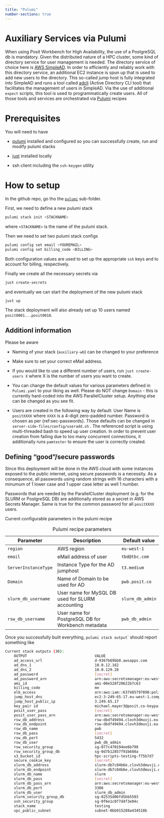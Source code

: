 ```yaml
---
title: "Pulumi"
number-sections: true
---
```



# Auxiliary Services via Pulumi

When using Posit Workbench for High Availability, the use of a PostgreSQL db is mandatory. Given the distributed nature of a HPC cluster, some kind of directory service for user management is needed. The directory service of choice here is [AWS SimpleAD](https://docs.aws.amazon.com/directoryservice/latest/admin-guide/directory_simple_ad.html). In order to efficiently and reliably work with this directory service, an additional EC2 instance is spun up that is used to add new users to the directory. This so-called jump host is fully integrated into SimpleAD and runs a tool called [adcli](https://www.freedesktop.org/software/realmd/adcli/adcli.html) (Active Directory CLI tool) that facilitates the management of users in SimpleAD. Via the use of additional `expect` scripts, this tool is used to programmatically create users. All of those tools and services are orchestrated via [Pulumi](https://www.pulumi.com/b/) recipes

# Prerequisites

You will need to have

-   [pulumi](https://pulumi.com) installed and configured so you can successfully create, run and modify pulumi stacks

-   [just](https://github.com/casey/just) installed locally

-   ssh client including the `ssh-keygen` utility

# How to setup

In the github repo, go tho the [`pulumi`](../../pulumi) sub-folder. 

First, we need to define a new pulumi stack 

``` bash
pulumi stack init <STACKNAME>
```

where `<STACKNAME>` is the name of the pulumi stack. 

Then we need to set two pulumi stack configs 

``` bash
pulumi config set email <YOUREMAIL>
pulumi config set billing_code <BILLING>
```

Both configuration values are used to set up the appropriate `ssh` keys and to account for billing, respectively. 

Finally we create all the necessary secrets via 

``` bash
just create-secrets
```

and eventually we can start the deployment of the new pulumi stack 

```
just up 
```

The stack deployment will also already set up 10 users named `posit0001...posit0010`. 

## Additionl information 

Please be aware

-   Naming of your stack (`auxiliary-wb`) can be changed to your preference

-   Make sure to set your correct eMail address.

-   If you would like to use a different number of users, run `just create-users X` where X is the number of users you want to create.

-   You can change the default values for various parameters defined in `Pulumi.yaml` to your liking as well. Please do NOT change `Domain` - this is currently hard-coded into the AWS ParallelCluster setup. Anything else can be changed as you see fit.
-   Users are created in the following way by default: User Name is `positXXXX` where `XXXX` is a 4-digit zero-padded number. Password is chosen as per {ref:sec-passwords}. Those defaults can be changed in `server-side-files/config/useradd.sh` . The referenced script is using multi-threaded bash to speed up user creation. In order to prevent user creation from failing due to too many concurrent connections, it additionally runs `pamtester` to ensure the user is correctly created.

## Defining "good"/secure passwords {#sec-passwords}

Since this deployment will be done in the AWS cloud with some instances exposed to the public internet, using secure passwords is a necessity. As a consequence, all passwords using random strings with 16 characters with a minumum of 1 lower case and 1 upper case letter as well 1 number. 

Passwords that are needed by the ParallelCluster deployment (e.g. for the SLURM or PostgreSQL DB) are additionally stored as a secret in AWS Secrets Manager. Same is true for the common password for all `positXXXX` users. 

Current configurable parameters in the pulumi recipe

| Parameter            | Description                                                          | Default value           |
|----------------------|----------------------------------------------------------------------|-------------------------|
| `region`             | AWS region                                                           | `eu-west-1`             |
| `email`              | eMail address of user                                                | `tbd@tbc.com`           |
| `ServerInstanceType` | Instance Type for the AD jumphost                                    | `t3.medium`             |
| `Domain`             | Name of Domain to be used for AD                                     | `pwb.posit.co`          |
| `slurm_db_username`  | User name for MySQL DB used for SLURM accounting                     | `slurm_db_admin`        |
| `rsw_db_username`    | User name for PostgreSQL DB for Workbench metadata                   | `pwb_db_admin`          |

: Pulumi recipe parameters

Once you successfully built everything, `pulumi stack output`\` should report something like

``` bash
Current stack outputs (36):
    OUTPUT                               VALUE
    ad_access_url                        d-9367b69bb0.awsapps.com
    ad_dns_1                             10.0.12.162
    ad_dns_2                             10.0.129.28
    ad_password                          [secret]
    ad_password_arn                      arn:aws:secretsmanager:eu-west-1:637485797898:secret:SimpleADPassword-testing-2e1b657-Q2G38a
    ami_id                               ami-00e528f20622b7c63
    billing_code                         me
    elb_access                           arn:aws:iam::637485797898:policy/elbaccess-20a0cab
    jump_host_dns                        ec2-3-249-65-17.eu-west-1.compute.amazonaws.com
    jump_host_public_ip                  3.249.65.17
    key_pair id                          michael.mayer3@posit.co-keypair-for-pulumi
    posit_user_pass                      [secret]
    posit_user_pass_arn                  arn:aws:secretsmanager:eu-west-1:637485797898:secret:PositUserPassword-testing-3b66e30-bIFVvn
    rsw_db_address                       rsw-dbdf49494.clovh3dmuvji.eu-west-1.rds.amazonaws.com
    rsw_db_endpoint                      rsw-dbdf49494.clovh3dmuvji.eu-west-1.rds.amazonaws.com:5432
    rsw_db_name                          pwb
    rsw_db_pass                          [secret]
    rsw_db_port                          5432
    rsw_db_user                          pwb_db_admin
    rsw_security_group                   sg-077c470194ee6b798
    rsw_security_group_db                sg-0d7b12857f91b688a
    s3_bucket_id                         hpc-scripts-testing-f75b7d7
    secure_cookie_key                    [secret]
    slurm_db_address                     slurm-db7c04b6e.clovh3dmuvji.eu-west-1.rds.amazonaws.com
    slurm_db_endpoint                    slurm-db7c04b6e.clovh3dmuvji.eu-west-1.rds.amazonaws.com:3306
    slurm_db_name                        slurm
    slurm_db_pass                        [secret]
    slurm_db_pass_arn                    arn:aws:secretsmanager:eu-west-1:637485797898:secret:SlurmDBPassword-testing-04dc72f-syQYzS
    slurm_db_port                        3306
    slurm_db_user                        slurm_db_admin
    slurm_security_group_db              sg-02535d06fd5bb5503
    ssh_security_group                   sg-0f6e1c077d4f3e04c
    stack_name                           testing
    vpc_public_subnet                    subnet-0bb915288a434510b
```



